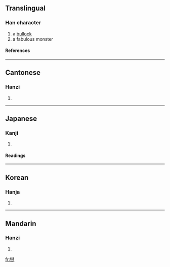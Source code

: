 ==Translingual==
===Han character===
{{Han char|rn=93|rad=牛|as=09|sn=13|four=2554<sub>4</sub>|canj=竹手弓大手 (HQNKQ)}}
# a [[bullock]]
# a fabulous monster
====References====
{{Han ref|kx=0702.190|dkj=20078|dj=1115.240|hdz=31814.130|uh=728D|ud=29325|bh=DEA5|bd=56997}}

----
==Cantonese==
===Hanzi===
{{yue-hanzi|jyut=|y=gin1}}
# {{defn|Cantonese}}

----
==Japanese==
===Kanji===
{{ja-kanji|grade=|rs=牛09}}
# {{defn|Japanese}} 
====Readings====
{{ja-readings|on=[[けん]] (ken), [[こん]] (kon), [[げん]] (gen)|kun=}}

----
==Korean==
===Hanja===
{{ko-hanja|hangeul=건|eumhun=|rv=geon|mr=kŏn|y=ken}}
# {{defn|Korean}}

----
==Mandarin==
===Hanzi===
{{cmn-hanzi|pin=[[jiān]] (jian1)|wg=chien<sup>1</sup>}}
# {{defn|Mandarin}}

[[fr:犍]]